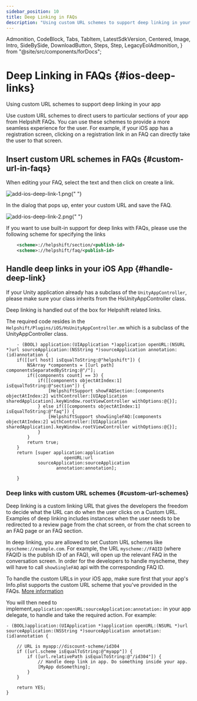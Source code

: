 ```yaml
---
sidebar_position: 10
title: Deep Linking in FAQs
description: "Using custom URL schemes to support deep linking in your app"
---
```


  Admonition,
  CodeBlock,
  Tabs,
  TabItem,
  LatestSdkVersion,
  Centered,
  Image,
  Intro,
  SideBySide,
  DownloadButton,
  Steps,
  Step,
  LegacyEolAdmonition,
} from "@site/src/components/forDocs";

<LegacyEolAdmonition />

# Deep Linking in FAQs {#ios-deep-links}

<Intro>

Using custom URL schemes to support deep linking in your app

</Intro>

Use custom URL schemes to direct users to particular sections of your app from Helpshift FAQs. You can use these schemes to provide a more seamless experience for the user. For example, if your iOS app has a registration screen, clicking on a registration link in an FAQ can directly take the user to that screen.

## Insert custom URL schemes in FAQs {#custom-url-in-faqs}

When editing your FAQ, select the text and then click on create a link.

<Image
  src="/static/books/misc/add-ios-deep-link-1.png"
  width="half"
  alt="add-ios-deep-link-1.png"
/>{" "}

In the dialog that pops up, enter your custom URL and save the FAQ.

<Image
  src="/static/books/misc/add-ios-deep-link-2.png"
  width="half"
  alt="add-ios-deep-link-2.png"
/>{" "}

If you want to use built-in support for deep links with FAQs, please use the following scheme for specifying the links

```xml
    <scheme>://helpshift/section/<publish-id>
    <scheme>://helpshift/faq/<publish-id>
```

## Handle deep links in your iOS App {#handle-deep-link}

<Admonition type="info" title="Note">

If your Unity application already has a subclass of the `UnityAppController`, please make sure your class inherits from the HsUnityAppController class.

</Admonition>

Deep linking is handled out of the box for Helpshift related links.

The required code resides in the `Helpshift/Plugins/iOS/HsUnityAppController.mm` which is a subclass of the UnityAppController class.

```objc
    - (BOOL) application:(UIApplication *)application openURL:(NSURL *)url sourceApplication:(NSString *)sourceApplication annotation:(id)annotation {
    if([[url host] isEqualToString:@"helpshift"]) {
        NSArray *components = [[url path] componentsSeparatedByString:@"/"];
        if([components count] == 3) {
            if([[components objectAtIndex:1] isEqualToString:@"section"]) {
                [HelpshiftSupport showFAQSection:[components objectAtIndex:2] withController:[UIApplication sharedApplication].keyWindow.rootViewController withOptions:@{}];
            } else if([[components objectAtIndex:1] isEqualToString:@"faq"]) {
                [HelpshiftSupport showSingleFAQ:[components objectAtIndex:2] withController:[UIApplication sharedApplication].keyWindow.rootViewController withOptions:@{}];
            }
        }
        return true;
    }
    return [super application:application
                      openURL:url
            sourceApplication:sourceApplication
                   annotation:annotation];

    }
```

### Deep links with custom URL schemes {#custom-url-schemes}

Deep linking is a custom linking URL that gives the developers the freedom to decide what the URL can do when the user clicks on a Custom URL. Examples of deep linking includes instances when the user needs to be redirected to a review page from the chat screen, or from the chat screen to an FAQ page or an FAQ section.

In deep linking, you are allowed to set Custom URL schemes like `myscheme://example.com`.
For example, the URL `myscheme://FAQID` (where FAQID is the publish ID of an FAQ), will open up the relevant FAQ in the conversation screen. In order for the developers to handle myscheme, they will have to call `showSingleFAQ` api with the corresponding FAQ ID.

To handle the custom URLs in your iOS app, make sure first that your app's Info.plist supports the custom URL scheme that you've provided in the FAQs. [More information](https://developer.apple.com/documentation/xcode/defining-a-custom-url-scheme-for-your-app)

You will then need to implement,`application:openURL:sourceApplication:annotation:` in your app delegate, to handle and take the required action. For example:

```objc
- (BOOL)application:(UIApplication *)application openURL:(NSURL *)url sourceApplication:(NSString *)sourceApplication annotation:(id)annotation {

    // URL is myapp://discount-scheme/id304
    if ([url.scheme isEqualToString:@"myapp"]) {
        if ([url.relativePath isEqualToString:@"/id304"]) {
            // Handle deep link in app. Do something inside your app.
            [MyApp doSomething];
        }
    }

    return YES;
}
```
